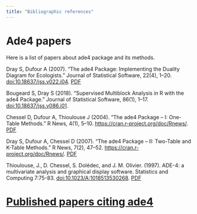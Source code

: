 ```yaml
---
title: "Bibliographic references"
---
```


# Ade4 papers

Here is a list of papers about ade4 package and its methods.

Dray S, Dufour A (2007). “The ade4 Package: Implementing the Duality Diagram for Ecologists.” Journal of Statistical Software, 22(4), 1–20. [doi:10.18637/jss.v022.i04](https://doi.org/10.18637/jss.v022.i04). [PDF](http://pbil.univ-lyon1.fr/ade4/article/jss/jss.pdf)

Bougeard S, Dray S (2018). “Supervised Multiblock Analysis in R with the ade4 Package.” Journal of Statistical Software, 86(1), 1–17. [doi:10.18637/jss.v086.i01](https://doi.org/10.18637/jss.v086.i01).

Chessel D, Dufour A, Thioulouse J (2004). “The ade4 Package – I: One-Table Methods.” R News, 4(1), 5–10. [https://cran.r-project.org/doc/Rnews/](https://cran.r-project.org/doc/Rnews/). [PDF](http://pbil.univ-lyon1.fr/JTHome/ref/ade4-Rnews.pdf)

Dray S, Dufour A, Chessel D (2007). “The ade4 Package – II: Two-Table and K-Table Methods.” R News, 7(2), 47–52. [https://cran.r-project.org/doc/Rnews/](https://cran.r-project.org/doc/Rnews/). [PDF](http://pbil.univ-lyon1.fr/ade4/article/rnews2/rnews2.pdf)

Thioulouse, J., D. Chessel, S. Dolédec, and J. M. Olivier. (1997). ADE-4: a multivariate analysis and graphical display software. Statistics and Computing 7:75-83. [doi:10.1023/A:1018513530268](https://doi.org/10.1023/A:1018513530268). [PDF](http://pbil.univ-lyon1.fr/JTHome/ref/sc070108.pdf)

# [Published papers citing ade4](https://scholar.google.com/scholar?scisbd=2&q=ade4&hl=fr&as_sdt=0,5)
